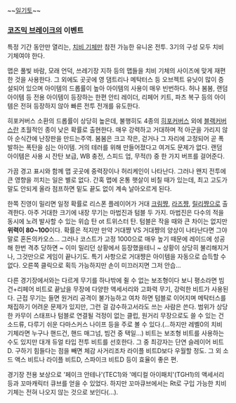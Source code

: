 {{{#!html
<img src="http://cfile201.uf.daum.net/image/177B7C434EF5B168149586">
}}}
~~[[일기토]]~~
=== [[코즈믹 브레이크]]의 이벤트 ===
특정 기간 동안만 열리는, [[치비 기체]]만 참전 가능한 유니온 전투. 3기의 구성 모두 치비 기체여야 한다.

맵은 풀빛 바람, 모래 언덕, 쓰레기장 지하 등의 맵들을 치비 기체의 사이즈에 맞게 재편한 것을 사용한다. 그 외에도 곳곳에 영 댐트리나 메탁터스 등 오브젝트 유닛이 많이 증설되어 있으며 아이템의 드롭률이 높아 아이템의 사용이 매우 빈번하다. 허나 봄봄, 랜덤 아이템 등 전용 아이템이 등장하는 한편 안티 레이더, 리페어 키트, 파츠 복구 등의 아이템은 전혀 등장하지 않아 빠른 전투 전개를 유도한다.

히포커버스 소환의 드롭률이 상당히 높은데, 불행히도 4종의 [[히포커버스]] 외에 [[블랙커버스]]란 초월적인 종이 낮은 확률로 출현한다. 매우 강력하고 거대하며 적 아군을 가리지 않아 순식간에 난장판을 만드는주역. 봄봄은 크고 작은, 걷거나 그 자리에 고정되어 곧 폭발하는 폭탄을 심는 아이템. 거의 테러를 위해 만들어졌다고 여겨도 문제가 없다. 랜덤 아이템은 사용 시 잔탄 보급, WB 충전, 스피드 업, 무적(!) 중 한 가지 버프를 걸어준다.

가끔 경고 표시와 함께 맵 곳곳에 중력장이나 허리케인이 나타난다. 그러나 왠지 전투에 큰 영향을 끼치는 일은 별로 없다.
{{{#!html
<img src="http://cfile214.uf.daum.net/image/137296434EF5B1651DF99F">
}}}
간혹 맵에 온통 햇살이 비칠 때가 있는데, 최고 고도가 말도 안되게 올라 점프하면 밑도 끝도 없이 계속 날아오르게 된다.

{{{#!html
<img src="http://cfile218.uf.daum.net/image/197A24434EF5B169164ACD">
}}}
한쪽 진영이 밀리면 일정 확률로 리스폰 플레이어가 거대 [[크림쨩]], [[라즈쨩]], [[릴리쨩]]으로 출격한다. 아주 거대한 크기에 내장 무기는 마법진과 텀블 두 가지. 마법진은 다수의 적을 동시에 노려 발사할 수 있는 위습 탄 ot 트위스터 탄. 텀블은 작을 때와 큰 차이는 없지만 '''위력이 80~100'''이다. 확률은 적지만 만약 거대쨩 VS 거대쨩의 양상이 나타난다면 그야말로 혼돈의카오스... 그러나 코스트가 고정 1000으로 매우 높기 때문에 레이드에 성공해 한번 격추 당하면 ~ 이미 밀리던 상황에서 등장했을테니 ~ 상황이 상당히 불리해지거나, 그것만으로 게임이 끝나기도.
특기 사항으로 거대쨩은 아이템을 자동으로 습득할 수 없다. 오른쪽 클릭으로 획득 가능하지만 손이 미끄러지면 그저 안습...

다른 경기장에서와는 다르게 무기를 하나밖에 쥘 수 없는 보조형이다 보니 평소라면 빔건+리페어 비트로 끝났을 무장에 다양한 액세서리와 고화력 무기, 강럭한 비트가 사용된다.
근접 무기는 들면 원거리 공격이 불가능하고 여차 하면 텀블로 이어지며 메탁터스를 채집하기 어려운 문제가 있지만, 그런 걸 감수하고서라도 쓰는 사람은 쓴다. 범위가 상당한 카무이 스태프나 텀블로 연결될 걱정이 없는 클럽, 원거리 무장으로도 쓸 수 있는 건소드류, 다루기 쉬운 다마스커스 나이프 등을 주로 볼 수 있다.(...하지만 레벨0의 치비 기체라면 누구나 핸드건, 핸드 매그넘, 빔건 중 택일...)
비트는 보조형 비트를 사용하는 수도 있지만 대개 듀얼 타입 전투 비트를 선호한다. 그 중 최강자는 단연 슬레이어 비트D. 구하기 힘들다는 점을 빼면 체감 사거리조차 라이플 비트D보다 우월할 정도. 그 외 소드 액스 비트나 라이플 비트D, 스파이크 비트D 등이 효율이 좋은 편.

경기장 전용 보상으로 '페이크 안테나'(TEC1)와 '메디컬 아이패치'(TGH1)의 액세서리 등과 꼬마캐릭터 큐브를 얻을 수 있었다. 하지만 꼬마큐브에서는 Rt로 구입 가능한 치비 기체는 전혀 나오지 않는 것으로 보인다(...).
